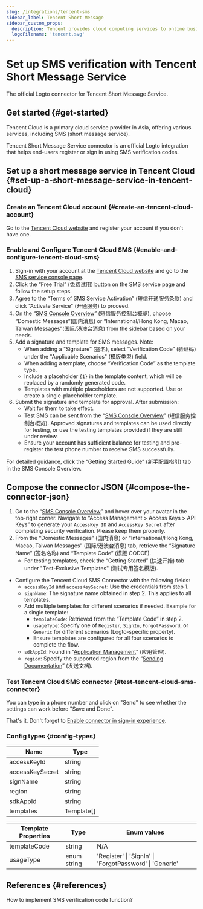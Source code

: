 ```yaml
---
slug: /integrations/tencent-sms
sidebar_label: Tencent Short Message
sidebar_custom_props:
  description: Tencent provides cloud computing services to online businesses.
  logoFilename: 'tencent.svg'
---
```



# Set up SMS verification with Tencent Short Message Service

The official Logto connector for Tencent Short Message Service.

<GuideTip />

## Get started \{#get-started}

Tencent Cloud is a primary cloud service provider in Asia, offering various services, including SMS (short message service).

Tencent Short Message Service connector is an official Logto integration that helps end-users register or sign in using SMS verification codes.

## Set up a short message service in Tencent Cloud \{#set-up-a-short-message-service-in-tencent-cloud}

### Create an Tencent Cloud account \{#create-an-tencent-cloud-account}

Go to the [Tencent Cloud website](https://cloud.tencent.com/) and register your account if you don't have one.

### Enable and Configure Tencent Cloud SMS \{#enable-and-configure-tencent-cloud-sms}

1. Sign-in with your account at the [Tencent Cloud website](https://cloud.tencent.com/) and go to the [SMS service console page](https://cloud.tencent.com/product/sms).
2. Click the “Free Trial” (免费试用) button on the SMS service page and follow the setup steps.
3. Agree to the “Terms of SMS Service Activation” (短信开通服务条款) and click “Activate Service” (开通服务) to proceed.
4. On the “[SMS Console Overview](https://console.cloud.tencent.com/smsv2)” (短信服务控制台概览), choose “Domestic Messages”(国内消息) or “International/Hong Kong, Macao, Taiwan Messages”(国际/港澳台消息) from the sidebar based on your needs.
5. Add a signature and template for SMS messages. Note:
   - When adding a “Signature” (签名), select “Verification Code” (验证码) under the "Applicable Scenarios" (模版类型) field.
   - When adding a template, choose “Verification Code” as the template type.
   - Include a placeholder `{1}` in the template content, which will be replaced by a randomly generated code.
   - Templates with multiple placeholders are not supported. Use or create a single-placeholder template.
6. Submit the signature and template for approval. After submission:
   - Wait for them to take effect.
   - Test SMS can be sent from the “[SMS Console Overview](https://console.cloud.tencent.com/smsv2)” (短信服务控制台概览). Approved signatures and templates can be used directly for testing, or use the testing templates provided if they are still under review.
   - Ensure your account has sufficient balance for testing and pre-register the test phone number to receive SMS successfully.

For detailed guidance, click the “Getting Started Guide” (新手配置指引) tab in the SMS Console Overview.

## Compose the connector JSON \{#compose-the-connector-json}

1. Go to the “[SMS Console Overview](https://console.cloud.tencent.com/smsv2)” and hover over your avatar in the top-right corner. Navigate to “Access Management > Access Keys > API Keys” to generate your `AccessKey ID` and `AccessKey Secret` after completing security verification. Please keep them properly.
2. From the “Domestic Messages” (国内消息) or “International/Hong Kong, Macao, Taiwan Messages” (国际/港澳台消息) tab, retrieve the “Signature Name” (签名名称) and “Template Code” (模版 CODCE).
   - For testing templates, check the “Getting Started” (快速开始) tab under "Test-Exclusive Templates" (测试专用签名模版).

- Configure the Tencent Cloud SMS Connector with the following fields:
  - `accessKeyId` and `accessKeySecret`: Use the credentials from step 1.
  - `signName`: The signature name obtained in step 2. This applies to all templates.
  - Add multiple templates for different scenarios if needed. Example for a single template:
    - `templateCode`: Retrieved from the “Template Code” in step 2.
    - `usageType`: Specify one of `Register`, `SignIn`, `ForgotPassword`, or `Generic` for different scenarios (Logto-specific property).
    - Ensure templates are configured for all four scenarios to complete the flow.
  - `sdkAppId`: Found in “[Application Management](https://console.cloud.tencent.com/smsv2/app-manage)” (应用管理).
  - `region`: Specify the supported region from the “[Sending Documentation](https://cloud.tencent.com/document/api/382/52071#.E5.9C.B0.E5.9F.9F.E5.88.97.E8.A1.A8)” (发送文档).

### Test Tencent Cloud SMS connector \{#test-tencent-cloud-sms-connector}

You can type in a phone number and click on "Send" to see whether the settings can work before "Save and Done".

That's it. Don't forget to [Enable connector in sign-in experience](/connectors/sms-connectors#enable-phone-number-sign-up-or-sign-in).

### Config types \{#config-types}

| Name            | Type       |
| --------------- | ---------- |
| accessKeyId     | string     |
| accessKeySecret | string     |
| signName        | string     |
| region          | string     |
| sdkAppId        | string     |
| templates       | Template[] |

| Template Properties | Type        | Enum values                                             |
| ------------------- | ----------- | ------------------------------------------------------- |
| templateCode        | string      | N/A                                                     |
| usageType           | enum string | 'Register' \| 'SignIn' \| 'ForgotPassword' \| 'Generic' |

## References \{#references}

<Url href="https://cloud.tencent.com/document/product/382/43070">
  How to implement SMS verification code function?
</Url>
